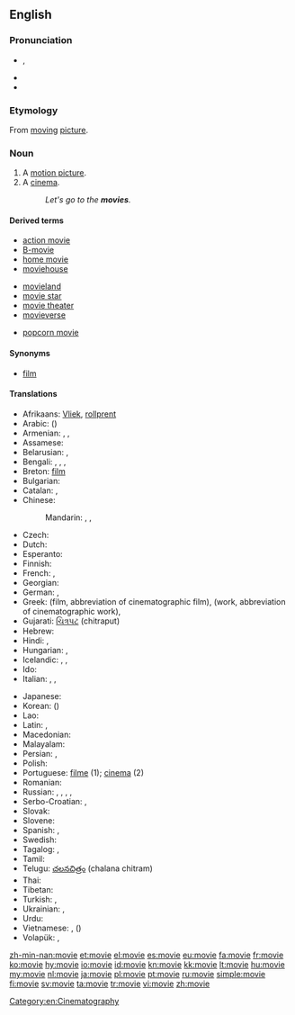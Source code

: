 ==English==

===Pronunciation===
* {{IPA|/ˈmuːvi/}}, {{X-SAMPA|/'mu:vi/}}
* {{audio|en-us-movie.ogg|Audio (US)}}
* {{rhymes|uːvi}}

===Etymology===
From [[moving]] [[picture]].

===Noun===
{{en-noun}}

# A [[motion picture]].
# A [[cinema]].
#: ''Let's go to the '''movies'''.''

====Derived terms====
{{rel-top3|Terms derived from ''movie''}}
* [[action movie]]
* [[B-movie]]
* [[home movie]]
* [[moviehouse]]
{{rel-mid3}}
* [[movieland]]
* [[movie star]]
* [[movie theater]]
* [[movieverse]]
{{rel-mid3}}
* [[popcorn movie]]
{{rel-bottom}}

====Synonyms====
* [[film]]

====Translations====
{{trans-top|motion picture}}
* Afrikaans: [[Vliek]], [[rollprent]]
* Arabic: {{t-|ar|فيلم|m|tr=film}} ({{t-|ar|أفلام|m|p|tr='aflaam}})
* Armenian: {{t-|hy|ֆիլմ|tr=film}}, {{t-|hy|կինո|tr=kino|sc=Armn}}, {{t-|hy|կինոնկար|tr=kinonkar|sc=Armn}}
* Assamese: {{t-|as|চলচ্চিত্ৰ|sc=Beng}}
* Belarusian: {{t-|be|фільм|m|tr=fil’m|xs=Belarusian}}, {{t-|be|кіно|n|tr=kinó|sc=Cyrl}}
* Bengali: {{t-|bn|মুভি|tr=muvi|sc=Beng}}, {{t-|bn|মুভী|tr=muvi|sc=Beng}}, {{t-|bn|ফিল্ম|tr=film|sc=Beng}}, {{t-|bn|সিনেমা|tr=sinema|sc=Beng}}
* Breton: [[film]] {{m}}
* Bulgarian: {{t+|bg|филм|m|tr=film}}
* Catalan: {{t+|ca|pel·lícula|f}}, {{t-|ca|film|m}}
* Chinese:
*: Mandarin: {{t-|cmn|電影|sc=Hani}},  {{t-|cmn|电影|tr=diànyǐng|sc=Hani}},  {{t-|cmn|影片|tr=yǐngpiàn|sc=Hani}}
* Czech: {{t+|cs|film|m}}
* Dutch: {{t+|nl|film|m}}
* Esperanto: {{t-|eo|filmo|xs=Esperanto}}
* Finnish: {{t+|fi|elokuva}}
* French: {{t+|fr|cinéma|m}}, {{t+|fr|film|m}}
* Georgian: {{t-|ka|ფილმი|tr=p‘ilmi|sc=Geor|xs=Georgian}}
* German: {{t+|de|Film|m}}, {{t+|de|Spielfilm|m}}
* Greek: {{t+|el|ταινία|f|tr=tenía}} (film, abbreviation of cinematographic film), {{t+|el|έργο|n|tr=érɣo}} (work, abbreviation of cinematographic work), {{t+|el|φιλμ|n|tr=film}}
* Gujarati: [[ચિત્રપટ]] (chitraput)
* Hebrew: {{t+|he|סרט|m|tr=séret'}}
* Hindi: {{t+|hi|फ़िल्म|tr=film|xs=Hindi}}, {{t-|hi|चलचित्र|tr=chalchitra|sc=Deva}}
* Hungarian: {{t+|hu|film}}, {{t+|hu|mozi}}
* Icelandic: {{t+|is|bíómynd|f}}, {{t+|is|mynd|f}}, {{t+|is|kvikmynd|f}}
* Ido: {{t+|io|filmo|xs=Ido}}
* Italian: {{t+|it|cinema|m}}, {{t+|it|film|m}}, {{t+|it|pellicola|f}}
{{trans-mid}}
* Japanese: {{t+|ja|映画|tr=えいが, eiga}}
* Korean: {{t+|ko|영화|tr=yeonghwa|sc=Hang}} ({{t-|ko|映畫|sc=Hani}})
* Lao: {{t-|lo|ຟີມ|tr=fiim|sc=Laoo|xs=Lao}}
* Latin: {{t-|la|pictura cinematographica|f}}, {{t-|la|pictura motionis|f}}
* Macedonian: {{t-|mk|филм|m|tr=film}}
* Malayalam: {{t+|ml|ചലച്ചിത്രം|sc=Mlym}}
* Persian: {{t+|fa|فیلم|tr=film|xs=Persian}}, {{t+|fa|سینما|tr=sinemâ|sc=fa-Arab}}
* Polish: {{t+|pl|film|m}}
* Portuguese: [[filme]] {{m}} (1); [[cinema]] {{m}} (2)
* Romanian: {{t-|ro|film|n}}
* Russian: {{t+|ru|фильм|m|tr=fil’m}},  {{t+|ru|кино|n|tr=kinó}} {{indeclinable}},  {{t+|ru|кинофильм|m|tr=konofíl'm}}, {{t+|ru|кинокартина|f|tr=kinokartína}},  {{t+|ru|картина|f|tr=kartína}}
* Serbo-Croatian: {{t-|sh|филм|m|sc=Cyrl|xs=Serbo-Croatian}},  {{t-|sh|film|m|xs=Serbo-Croatian}}
* Slovak: {{t-|sk|film|m}}
* Slovene: {{t+|sl|film|m}}
* Spanish: {{t+|es|película|f}}, {{t+|es|cine|m}}
* Swedish: {{t+|sv|bio|c}}
* Tagalog: {{t-|tl|pelikula|xs=Tagalog}},  {{t-|tl|sine|xs=Tagalog}}
* Tamil: {{t+|ta|திரைப்படம்|tr=thiraippadam|sc=Taml}}
* Telugu: [[చలనచిత్రం]] (chalana chitram)
* Thai: {{t+|th|ฟิล์ม|tr=film}}
* Tibetan: {{t-|bo|གློག་བརྙན|alt=གློག་བརྙན།|sc=Tibt}}
* Turkish: {{t+|tr|sinema}}, {{t+|tr|film}}
* Ukrainian: {{t-|uk|фільм|m|tr=fil’m|xs=Ukrainian}},  {{t+|uk|кіно|n|tr=kinó|xs=Ukrainian}}
* Urdu: {{t-|ur|فلم|tr=film|xs=Urdu}}
* Vietnamese: {{t+|vi|phim|xs=Vietnamese}},  {{t-|vi|điện ảnh|xs=Vietnamese}} ({{t-|vi|電影|sc=Hani|xs=Vietnamese}})
* Volapük: {{qualifier|collective}} {{t-|vo|biomagodem}}, {{qualifier|cartoon}} {{t-|vo|däsinotabioskop}}
{{trans-bottom}}

[[Category:en:Cinematography]]

[[zh-min-nan:movie]]
[[et:movie]]
[[el:movie]]
[[es:movie]]
[[eu:movie]]
[[fa:movie]]
[[fr:movie]]
[[ko:movie]]
[[hy:movie]]
[[io:movie]]
[[id:movie]]
[[kn:movie]]
[[kk:movie]]
[[lt:movie]]
[[hu:movie]]
[[my:movie]]
[[nl:movie]]
[[ja:movie]]
[[pl:movie]]
[[pt:movie]]
[[ru:movie]]
[[simple:movie]]
[[fi:movie]]
[[sv:movie]]
[[ta:movie]]
[[tr:movie]]
[[vi:movie]]
[[zh:movie]]
